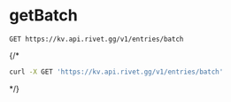 # getBatch
```
GET https://kv.api.rivet.gg/v1/entries/batch
```


{/*<RequestExample>
```bash curl
curl -X GET 'https://kv.api.rivet.gg/v1/entries/batch'
```
</RequestExample>*/}
